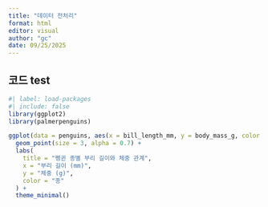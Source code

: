 ```yaml
---
title: "데이터 전처리"
format: html
editor: visual
author: "gc"
date: 09/25/2025
---
```


## 코드 test

```r
#| label: load-packages
#| include: false
library(ggplot2)
library(palmerpenguins)
```

```r
ggplot(data = penguins, aes(x = bill_length_mm, y = body_mass_g, color = species)) +
  geom_point(size = 3, alpha = 0.7) +
  labs(
    title = "펭귄 종별 부리 길이와 체중 관계",
    x = "부리 길이 (mm)",
    y = "체중 (g)",
    color = "종"
  ) +
  theme_minimal()
```
